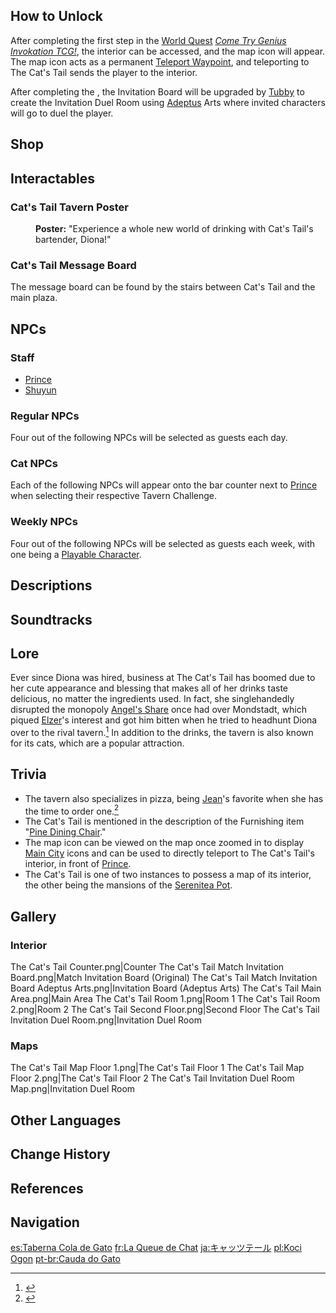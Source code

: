 {{Location Infobox
|image        = <gallery>
Cat's Tail Exterior.png|Exterior
Cat's Tail Interior.png|Interior
The Cat's Tail Location.png|Map
</gallery>
|icon         = UI The Cat's Tail.png
|type         = Point of Interest
|type2        = Instance
|region       = Mondstadt
|area         = Starfell Valley
|subarea      = Mondstadt City
}}
{{Location Intro|'''The Cat's Tail''', also simply known as '''Cat's Tail''',|description=<p>[[Margaret]] owns the tavern, with [[Diona]] working as one of its bartenders. It is located between [[Katheryne]]'s [[Adventurers' Guild]] Post and [[Good Hunter]]. It is where people in Mondstadt go to play [[Genius Invokation TCG]].<ref>{{Ref/Quest|Come Try Genius Invokation TCG!}}</ref></p>}}

==How to Unlock==
After completing the first step in the [[World Quest]] ''[[Come Try Genius Invokation TCG!]]'', the interior can be accessed, and the map icon will appear. The map icon acts as a permanent [[Teleport Waypoint]], and teleporting to The Cat's Tail sends the player to the interior.

After completing the {{Quest|A Guest From Liyue}}, the Invitation Board will be upgraded by [[Tubby]] to create the Invitation Duel Room using [[Adeptus]] Arts where invited characters will go to duel the player.

==Shop==
{{Vendor|Prince}}

==Interactables==
===Cat's Tail Tavern Poster===
{{Dialogue Start}}
:'''Poster:''' "Experience a whole new world of drinking with Cat's Tail's bartender, Diona!"
{{Dialogue End}}

===Cat's Tail Message Board===
{{Main|Cat's Tail Message Board}}
The message board can be found by the stairs between Cat's Tail and the main plaza.

==NPCs==
===Staff===
* [[Prince]]
* [[Shuyun]]

===Regular NPCs===
{{See also|Genius Invokation TCG/Stage#The Cat's Tail}}
Four out of the following NPCs will be selected as guests each day.
{{Column|2|
* [[Atra]]
* [[Belén]]
* [[Gary]]
* [[Makri]]
* [[Nanaya Yuumi]]
}}

===Cat NPCs===
{{See also|Genius Invokation TCG/Stage#Tavern Challenges}}
Each of the following NPCs will appear onto the bar counter next to [[Prince]] when selecting their respective Tavern Challenge.
{{Column|2|
* [[Baobab]]
* [[Finnick]]
* [[Little Rose]]
* [[Night Pilot]]
* [[Sneku]]
}}

===Weekly NPCs===
{{See also|Genius Invokation TCG/Stage#Weekly Guest Challenges}}
Four out of the following NPCs will be selected as guests each week, with one being a [[Playable Character]].
{{Column|4|
* [[Albedo]]
* [[Amber]]
* [[Arataki Itto]]
* [[Arlecchino]]
* [[Baizhu]]
* [[Barbara]]
* [[Beidou]]
* [[Bennett]]
* [[Chef Mao]]
* [[Charlotte]]
* [[Chevreuse]]
* [[Chiori]]
* [[Chongyun]]
* [[Clorinde]]
* [[Collei]]
* [[Cyno]]
* [[Darina]]
* [[Dehya]]
* [[Diluc]]
* [[Diona]]
* [[Dori]]
* [[Ellin]]
* [[Emilie]]
* [[Eugenie]]
* [[Eula]]
* [[Faruzan]]
* [[Fischl]]
* [[Freminet]]
* [[Ganyu]]
* [[Gorou]]
* [[Hu Tao]]
* [[Jean]]
* [[Kachina]]
* [[Kaedehara Kazuha]]
* [[Kaeya]]
* [[Kamisato Ayaka]]
* [[Kamisato Ayato]]
* [[Kaveh]]
* [[Keqing]]
* [[Kimiya]]
* [[Kinich]]
* [[Kirara]]
* [[Klee]]
* [[Kujou Sara]]
* [[Kuki Shinobu]]
* [[Kurisu]]
* [[Lan]]
* [[Layla]]
* [[Lectoure]]
* [[Lisa]]
* [[Little Liu]]
* [[Lynette]]
* [[Lyney]]
* [[Marjorie]]
* [[Maruf]]
* [[Maziar]]
* [[Mona]]
* [[Mualani]]
* [[Navia]]
* [[Nilou]]
* [[Ningguang]]
* [[Noelle]]
* [[Paban]]
* [[Patton]]
* [[Qingzhou]]
* [[Qiqi]]
* [[Railah]]
* [[Razor]]
* [[Rena]]
* [[Rosaria]]
* [[Sangonomiya Kokomi]]
* [[Sania]]
* [[Sayu]]
* [[Shenhe]]
* [[Sigewinne]]
* [[Sucrose]]
* [[Tartaglia]]
* [[Thoma]]
* [[Tighnari]]
* [[Timaeus]]
* [[Wagner]]
* [[Wriothesley]]
* [[Xiangling]]
* [[Xianyun]]
* [[Xingqiu]]
* [[Xinyan]]
* [[Yae Miko]]
* [[Yanfei]]
* [[Yaoyao]]
* [[Yelan]]
* [[Yoimiya]]
* [[Yun Jin]]
}}

==Descriptions==
{{Description|This tavern, owned by [[Margaret]], is located in [[Mondstadt]], and is famed for its cute cats and the impeccable drink-mixing skills of its [[Diona|resident bartender]]. Its atmosphere is perfect for putting one's feet up and enjoying a relaxed afternoon or night, and has thus attracted many guests of such inclinations. For reasons unknown, many [[Genius Invokation TCG]] players have also gathered here... Ah, yes. One more thing. Though the drinks here are indeed very good, you should be careful not to praise that bartender's skills...|[[Map]] description}}

==Soundtracks==
{{Soundtracks by Category Table|type=location}}

==Lore==
Ever since Diona was hired, business at The Cat's Tail has boomed due to her cute appearance and blessing that makes all of her drinks taste delicious, no matter the ingredients used. In fact, she singlehandedly disrupted the monopoly [[Angel's Share]] once had over Mondstadt, which piqued [[Elzer]]'s interest and got him bitten when he tried to headhunt Diona over to the rival tavern.<ref>{{Ref/CS|Diona}}</ref> In addition to the drinks, the tavern is also known for its cats, which are a popular attraction.

==Trivia==
* The tavern also specializes in pizza, being [[Jean]]'s favorite when she has the time to order one.<ref>{{Ref/VO|Jean|Favorite Food}}</ref>
* The Cat's Tail is mentioned in the description of the Furnishing item "[[Pine Dining Chair]]."
* The map icon can be viewed on the map once zoomed in to display [[Main City]] icons and can be used to directly teleport to The Cat's Tail's interior, in front of [[Prince]].
* The Cat's Tail is one of two instances to possess a map of its interior, the other being the mansions of the [[Serenitea Pot]].

==Gallery==
===Interior===
<gallery>
The Cat's Tail Counter.png|Counter
The Cat's Tail Match Invitation Board.png|Match Invitation Board (Original)
The Cat's Tail Match Invitation Board Adeptus Arts.png|Invitation Board (Adeptus Arts)
The Cat's Tail Main Area.png|Main Area
The Cat's Tail Room 1.png|Room 1
The Cat's Tail Room 2.png|Room 2
The Cat's Tail Second Floor.png|Second Floor
The Cat's Tail Invitation Duel Room.png|Invitation Duel Room
</gallery>

===Maps===
<gallery>
The Cat's Tail Map Floor 1.png|The Cat's Tail Floor 1
The Cat's Tail Map Floor 2.png|The Cat's Tail Floor 2
The Cat's Tail Invitation Duel Room Map.png|Invitation Duel Room
</gallery>

==Other Languages==
{{Other Languages
|en      = Cat's Tail
|zhs     = 猫尾酒馆
|zhs_rm  = Māowěi Jiǔguǎn
|zht     = 貓尾酒館
|zht_rm  = Māowěi Jiǔguǎn
|zh_tl   = Cat Tail Bar
|ja      = キャッツテール
|ja_rm   = Kyattsu Teeru
|ja_tl   = Cat's Tail
|ko      = 캣테일 술집
|ko_rm   = Kaet-teil Suljip
|ko_tl   = Cat Tail Bar
|es      = Taberna Cola de Gato
|es_tl   = Cat's Tail Tavern
|fr      = La Queue de Chat
|fr_tl   = The Cat's Tail
|ru      = Таверна «Кошкин хвост»
|ru_tl   = "Cat's Tail" Tavern
|th      = Cat's Tail
|vi      = {{tt|Quán|館}} Rượu Đuôi Mèo
|vi_tl   = Cat's Tail Tavern
|de      = Zum Katzenschwanz
|de_tl   = To The Cat's Tail
|id      = Cat's Tail
|pt      = <!--A -->Cauda do Gato
|pt_tl   = Tail of the Cat
|tr      = Kedi Kuyruğu
|tr_tl   = Cat Tail
|it      = Coda di Gatto
|it_tl   = Cat's Tail
}}

==Change History==
{{Change History|1.0}}

==References==
{{Reflist}}

==Navigation==
{{PoI Navbox|Mondstadt}}

[[es:Taberna Cola de Gato]]
[[fr:La Queue de Chat]]
[[ja:キャッツテール]]
[[pl:Koci Ogon]]
[[pt-br:Cauda do Gato]]